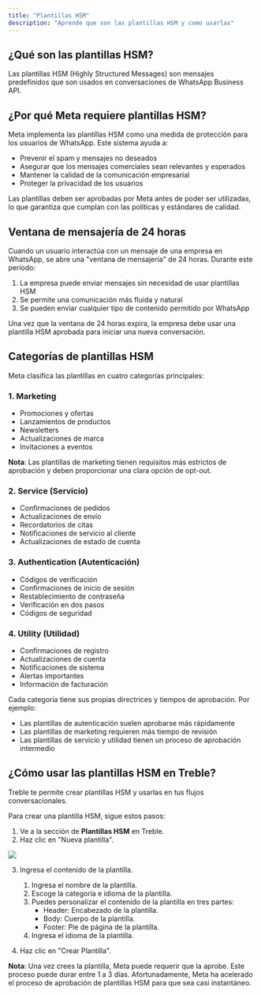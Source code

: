 ```yaml
---
title: "Plantillas HSM"
description: "Aprende que son las plantillas HSM y como usarlas"
---
```


## ¿Qué son las plantillas HSM?

Las plantillas HSM (Highly Structured Messages) son mensajes predefinidos que son usados en conversaciones de WhatsApp Business API. 

## ¿Por qué Meta requiere plantillas HSM?

Meta implementa las plantillas HSM como una medida de protección para los usuarios de WhatsApp. Este sistema ayuda a:

- Prevenir el spam y mensajes no deseados
- Asegurar que los mensajes comerciales sean relevantes y esperados
- Mantener la calidad de la comunicación empresarial
- Proteger la privacidad de los usuarios

Las plantillas deben ser aprobadas por Meta antes de poder ser utilizadas, lo que garantiza que cumplan con las políticas y estándares de calidad.

## Ventana de mensajería de 24 horas

Cuando un usuario interactúa con un mensaje de una empresa en WhatsApp, se abre una "ventana de mensajería" de 24 horas. Durante este período:

1. La empresa puede enviar mensajes sin necesidad de usar plantillas HSM
2. Se permite una comunicación más fluida y natural
3. Se pueden enviar cualquier tipo de contenido permitido por WhatsApp

Una vez que la ventana de 24 horas expira, la empresa debe usar una plantilla HSM aprobada para iniciar una nueva conversación.

## Categorías de plantillas HSM

Meta clasifica las plantillas en cuatro categorías principales:

### 1. Marketing

- Promociones y ofertas
- Lanzamientos de productos
- Newsletters
- Actualizaciones de marca
- Invitaciones a eventos

**Nota**: Las plantillas de marketing tienen requisitos más estrictos de aprobación y deben proporcionar una clara opción de opt-out.

### 2. Service (Servicio)

- Confirmaciones de pedidos
- Actualizaciones de envío
- Recordatorios de citas
- Notificaciones de servicio al cliente
- Actualizaciones de estado de cuenta

### 3. Authentication (Autenticación)

- Códigos de verificación
- Confirmaciones de inicio de sesión
- Restablecimiento de contraseña
- Verificación en dos pasos
- Códigos de seguridad

### 4. Utility (Utilidad)

- Confirmaciones de registro
- Actualizaciones de cuenta
- Notificaciones de sistema
- Alertas importantes
- Información de facturación

Cada categoría tiene sus propias directrices y tiempos de aprobación. Por ejemplo:
- Las plantillas de autenticación suelen aprobarse más rápidamente
- Las plantillas de marketing requieren más tiempo de revisión
- Las plantillas de servicio y utilidad tienen un proceso de aprobación intermedio

## ¿Cómo usar las plantillas HSM en Treble?

Treble te permite crear plantillas HSM y usarlas en tus flujos conversacionales.

Para crear una plantilla HSM, sigue estos pasos:

1. Ve a la sección de **Plantillas HSM** en Treble.
2. Haz clic en "Nueva plantilla".

<img src="/images/where-create-hsm.gif" />

3. Ingresa el contenido de la plantilla.
    1. Ingresa el nombre de la plantilla.
    2. Escoge la categoría e idioma de la plantilla. 
    3. Puedes personalizar el contenido de la plantilla en tres partes: 
        - Header: Encabezado de la plantilla.
        - Body: Cuerpo de la plantilla.
        - Footer: Pie de página de la plantilla.
    4. Ingresa el idioma de la plantilla.

4. Haz clic en "Crear Plantilla".

**Nota**: Una vez crees la plantilla, Meta puede requerir que la aprobe. Este proceso puede durar entre 1 a 3 días. Afortunadamente, Meta ha acelerado el proceso de aprobación de plantillas HSM para que sea casi instantáneo.